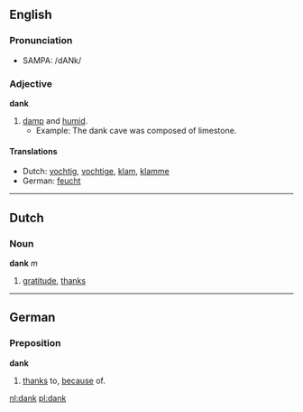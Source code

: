 {{See|Dank}}

==English==
===Pronunciation===
*{{US}} SAMPA: /dANk/

===Adjective===
'''dank'''

# [[damp]] and [[humid]].
#*Example: The dank cave was composed of limestone.

====Translations====
*Dutch: [[vochtig]], [[vochtige]], [[klam]], [[klamme]]
*German: [[feucht]]

----
==Dutch==
===Noun===
'''dank''' ''m''

#[[gratitude]], [[thanks]]

----
==German==
===Preposition===
'''dank'''

#[[thanks]] to, [[because]] of.

[[nl:dank]]
[[pl:dank]]